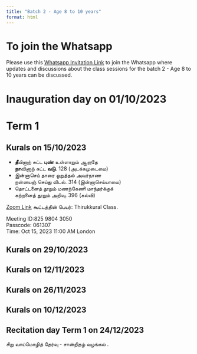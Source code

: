 ```yaml
---
title: "Batch 2 - Age 8 to 10 years"
format: html
---
```


# To join the Whatsapp

Please use this [Whatsapp Invitation Link](https://chat.whatsapp.com/HgbbnS03LuV8xZCb8pX0T0) to join the Whatsapp where updates and discussions about the class sessions for the batch 2 - Age 8 to 10 years can be discussed.

# Inauguration day on 01/10/2023

# Term 1  

## Kurals on 15/10/2023

- **தீ**யினாற் சுட்ட **புண்** உள்ளாறும் ஆறாதே  
**நா**வினாற் சுட்ட **வடு**. 128 (அடக்கமுடைமை)  
- இன்னாசெய் தாரை ஒறுத்தல் அவர்நாண  
நன்னயஞ் செய்து விடல். ⁠314 (இன்னாசெய்யாமை)  
- தொட்டனைத் தூறும் மணற்கேணி மாந்தர்க்குக்  
கற்றனைத் தூறும் அறிவு. ⁠396 (கல்வி)  

[Zoom Link](https://us06web.zoom.us/j/82598043050?pwd=iv8es9aBJgNGVZzwgvtEabUkHilEh5.1) கூட்டத்தின் பெயர்: Thirukkural Class.  

Meeting ID:825 9804 3050  
Passcode: 061307  
Time: Oct 15, 2023 11:00 AM London  

## Kurals on 29/10/2023

## Kurals on 12/11/2023

## Kurals on 26/11/2023

## Kurals on 10/12/2023

## Recitation day Term 1 on 24/12/2023

சிறு வாய்மொழித் தேர்வு - சான்றிதழ் வழங்கல் .
